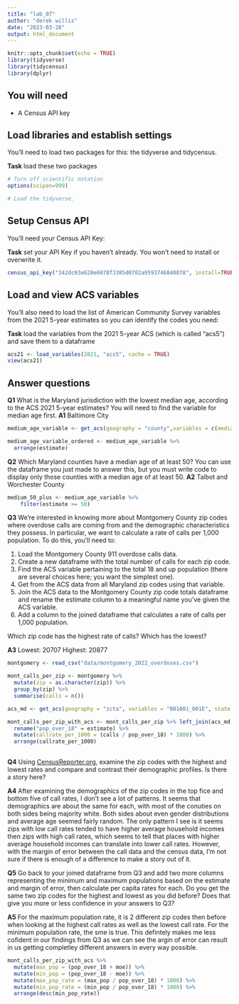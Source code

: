 ```yaml
---
title: "lab_07"
author: "derek willis"
date: "2023-03-28"
output: html_document
---
```


```r
knitr::opts_chunk$set(echo = TRUE)
library(tidyverse)
library(tidycensus)
library(dplyr)
```

## You will need

-   A Census API key

## Load libraries and establish settings

You'll need to load two packages for this: the tidyverse and tidycensus.

**Task** load these two packages

```r
# Turn off scientific notation
options(scipen=999)

# Load the tidyverse.
```

## Setup Census API

You'll need your Census API Key:

**Task** set your API Key if you haven't already. You won't need to install or overwrite it.

```r
census_api_key("342dc03e628e6078f3385d0702a9593746840878", install=TRUE, overwrite = TRUE)
```

## Load and view ACS variables

You'll also need to load the list of American Community Survey variables from the 2021 5-year estimates so you can identify the codes you need:

**Task** load the variables from the 2021 5-year ACS (which is called "acs5") and save them to a dataframe

```r
acs21 <- load_variables(2021, "acs5", cache = TRUE)
view(acs21)
```

## Answer questions

**Q1** What is the Maryland jurisdiction with the lowest median age, according to the ACS 2021 5-year estimates? You will need to find the variable for median age first. 
**A1** Baltimore City

```r
medium_age_variable <- get_acs(geography = "county",variables = c(medianage = "B01002_001E"), state = "MD")

medium_age_variable_ordered <- medium_age_variable %>%
  arrange(estimate)
```

**Q2** Which Maryland counties have a median age of at least 50? You can use the dataframe you just made to answer this, but you must write code to display only those counties with a median age of at least 50. 
**A2** Talbot and Worchester County

```r
medium_50_plus <- medium_age_variable %>%
    filter(estimate >= 50)
```

**Q3** We're interested in knowing more about Montgomery County zip codes where overdose calls are coming from and the demographic characteristics they possess. In particular, we want to calculate a rate of calls per 1,000 population. To do this, you'll need to:

1. Load the Montgomery County 911 overdose calls data.
2. Create a new dataframe with the total number of calls for each zip code.
3. Find the ACS variable pertaining to the total 18 and up population (there are several choices here; you want the simplest one).
4. Get from the ACS data from all Maryland zip codes using that variable.
5. Join the ACS data to the Montgomery County zip code totals dataframe and rename the estimate column to a meaningful name you've given the ACS variable.
6. Add a column to the joined dataframe that calculates a rate of calls per 1,000 population.

Which zip code has the highest rate of calls? Which has the lowest?

**A3** Lowest: 20707 Highest: 20877

```r
montgomery <- read_csv("data/montgomery_2022_overdoses.csv")

mont_calls_per_zip <- montgomery %>%
  mutate(zip = as.character(zip)) %>%
  group_by(zip) %>%
  summarise(calls = n())

acs_md <- get_acs(geography = "zcta", variables = "B01001_001E", state = "MD", year = 2019)

mont_calls_per_zip_with_acs <- mont_calls_per_zip %>% left_join(acs_md, by=c('zip'='GEOID')) %>%
  rename("pop_over_18" = estimate) %>%
  mutate(callrate_per_1000 = (calls / pop_over_18) * 1000) %>%
  arrange(callrate_per_1000)
  
```

**Q4** Using [CensusReporter.org](https://censusreporter.org/), examine the zip codes with the highest and lowest rates and compare and contrast their demographic profiles. Is there a story here?

**A4** After examining the demographics of the zip codes in the top fice and bottom five of call rates, I don't see a lot of patterns. It seems that demographics are about the same for each, with most of the conuties on both sides being majority white. Both sides about even gender distributions and average age seemed fairly random. The only pattern I see is it seems zips with low call rates tended to have higher average household incomes then zips with high call rates, which seems to tell that places with higher average household incomes can translate into lower call rates. However, with the margin of error between the call data and the census data, I'm not sure if there is enough of a difference to make a story out of it. 

**Q5** Go back to your joined dataframe from Q3 and add two more columns representing the minimum and maximum populations based on the estimate and margin of error, then calculate per capita rates for each. Do you get the same two zip codes for the highest and lowest as you did before? Does that give you more or less confidence in your answers to Q3?

**A5** For the maximum population rate, it is 2 different zip codes then before when looking at the highest call rates as well as the lowest call rate.  For the minimum population rate, the sme is true. This defintely makes me less cofident in our findings from Q3 as we can see the argin of error can result in us getting completley different answers in every way possible. 

```r
mont_calls_per_zip_with_acs %>%
  mutate(max_pop = (pop_over_18 + moe)) %>%
  mutate(min_pop = (pop_over_18 - moe)) %>%
  mutate(max_pop_rate = (max_pop / pop_over_18) * 1000) %>%
  mutate(min_pop_rate = (min_pop / pop_over_18) * 1000) %>%
  arrange(desc(min_pop_rate))
```

